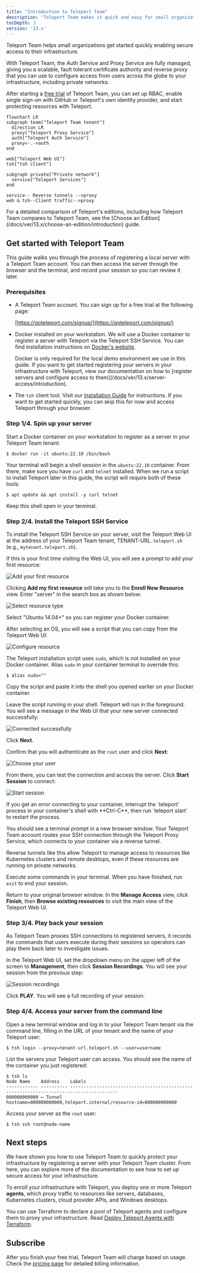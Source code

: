 ```yaml
---
title: "Introduction to Teleport Team"
description: "Teleport Team makes it quick and easy for small organizations set up secure RBAC for their infrastructure."
tocDepth: 3
version: '13.x'
---
```


Teleport Team helps small organizations get started quickly enabling secure
access to their infrastructure.

With Teleport Team, the Auth Service and Proxy Service are fully managed, giving
you a scalable, fault tolerant certificate authority and reverse proxy that you
can use to configure access from users across the globe to your infrastructure,
including private networks.

After starting a [free trial](https://goteleport.com/signup) of Teleport Team,
you can set up RBAC, enable single sign-on with GitHub or Teleport's own
identity provider, and start protecting resources with Teleport.

```mermaid
flowchart LR
subgraph team["Teleport Team tenant"]
  direction LR
  proxy["Teleport Proxy Service"]
  auth["Teleport Auth Service"]
  proxy<-.->auth
end

web["Teleport Web UI"]
tsh["tsh client"]

subgraph private["Private network"]
  service["Teleport Services"]
end 

service-- Reverse tunnels -->proxy
web & tsh--Client traffic-->proxy
```

<Tip>
  For a detailed comparison of Teleport's editions, including how Teleport Team
  compares to Teleport Team, see the [Choose an Edition](/docs/ver/13.x/choose-an-edition/introduction) guide.
</Tip>

## Get started with Teleport Team

This guide walks you through the process of registering a local server with a
Teleport Team account. You can then access the server through the browser and
the terminal, and record your session so you can review it later.

### Prerequisites

- A Teleport Team account. You can sign up for a free trial at the following
  page:

  [https://goteleport.com/signup/](https://goteleport.com/signup/)

- Docker installed on your workstation. We will use a Docker container to
  register a server with Teleport via the Teleport SSH Service. You can find
  installation instructions on [Docker's
  website](https://docs.docker.com/get-docker/).

  <Tip>
    Docker is only required for the local demo environment we use in this guide.
    If you want to get started registering your servers in your infrastructure
    with Teleport, view our documentation on how to [register servers and
    configure access to them](/docs/ver/13.x/server-access/introduction).
  </Tip>

- The `tsh` client tool. Visit our [Installation Guide](/docs/ver/13.x/installation)
  for instructions. If you want to get started quickly, you can skip this for
  now and access Teleport through your browser.

### Step 1/4. Spin up your server

Start a Docker container on your workstation to register as a server in your
Teleport Team tenant:

```code
$ docker run -it ubuntu:22.10 /bin/bash
```

Your terminal will begin a shell session in the `ubuntu:22.10` container. From
there, make sure you have `curl` and `telnet` installed. When we run a script to
install Teleport later in this guide, the script will require both of these
tools:

```code
$ apt update && apt install -y curl telnet
```

Keep this shell open in your terminal.

### Step 2/4. Install the Teleport SSH Service

To install the Teleport SSH Service on your server, visit the Teleport Web UI at
the address of your Teleport Team tenant, TENANT-URL`.teleport.sh`
(e.g., `mytenant.teleport.sh`).

If this is your first time visiting the Web UI, you will see a prompt to add
your first resource:

![Add your first
resource](/assets/add-my-first-resource@2x-239d908158.png)

Clicking **Add my first resource** will take you to the **Enroll New Resource**
view. Enter "server" in the search box as shown below:

![Select resource
type](/assets/choose-resource@2x-e0b1d4cb7e.png)

Select "Ubuntu 14.04+" so you can register your Docker container.

After selecting an OS, you will see a script that you can copy from the Teleport
Web UI:

![Configure resource](/assets/paste-script@2x-0b28e03cd9.png)

The Teleport installation script uses `sudo`, which is not installed on your
Docker container. Alias `sudo` in your container terminal to override this:

```code
$ alias sudo=""
```

Copy the script and paste it into the shell you opened earlier on your Docker
container.

Leave the script running in your shell. Teleport will run in the foreground. You
will see a message in the Web UI that your new server connected successfully:

![Connected
successfully](/assets/successfully-connected@2x-56f5ff8ca4.png)

Click **Next**.

Confirm that you will authenticate as the `root` user and click **Next**:

![Choose your user](/assets/set-up-access@2x-71e027aeb3.png)

From there, you can test the connection and access the server. Click **Start
Session** to connect:

![Start session](/assets/test-connection@2x-1182bd3e8c.png)

<Tip>
  If you get an error connecting to your container, interrupt the `teleport`
  process in your container's shell with **Ctrl-C**, then run `teleport start` to
  restart the process.
</Tip>

You should see a terminal prompt in a new browser window. Your Teleport Team
account routes your SSH connection through the Teleport Proxy Service, which
connects to your container via a reverse tunnel.

Reverse tunnels like this allow Teleport to manage access to resources like
Kubernetes clusters and remote desktops, even if these resources are running on
private networks.

Execute some commands in your terminal. When you have finished, run `exit` to
end your session.

Return to your original browser window. In the **Manage Access** view, click
**Finish**, then **Browse existing resources** to visit the main view of the
Teleport Web UI.

### Step 3/4. Play back your session

As Teleport Team proxies SSH connections to registered servers, it records the
commands that users execute during their sessions so operators can play them
back later to investigate issues.

In the Teleport Web UI, set the dropdown menu on the upper left of the screen to
**Management**, then click **Session Recordings**. You will see your session
from the previous step:

![Session
recordings](/assets/session-recordings@2x-cb38decb3f.png)

Click **PLAY**. You will see a full recording of your session.

### Step 4/4. Access your server from the command line

Open a new terminal window and log in to your Teleport Team tenant
via the command line, filling in the URL of your tenant and the name of your
Teleport user:

```code
$ tsh login --proxy=tenant-url.teleport.sh --user=username
```

List the servers your Teleport user can access. You should see the name of the
container you just registered:

```code
$ tsh ls
Node Name    Address    Labels
------------ ---------- ----------------------------------------------------------------------------------------
000000000000 ⟵ Tunnel   hostname=000000000000,teleport.internal/resource-id=000000000000
```

Access your server as the `root` user:

```code
$ tsh ssh root@node-name
```

## Next steps

We have shown you how to use Teleport Team to quickly protect your
infrastructure by registering a server with your Teleport Team cluster. From
here, you can explore more of the documentation to see how to set up secure
access for your infrastructure.

To enroll your infrastructure with Teleport, you deploy one or more Teleport
**agents**, which proxy traffic to resources like servers, databases, Kubernetes
clusters, cloud provider APIs, and Windows desktops.

You can use Terraform to declare a pool of Teleport agents and configure them to
proxy your infrastructure. Read [Deploy Teleport Agents with
Terraform](/docs/ver/13.x/agents/deploy-agents-terraform).

## Subscribe

After you finish your free trial, Teleport Team will charge based on usage.
Check the [pricing page](https://goteleport.com/pricing/) for detailed
billing information.
